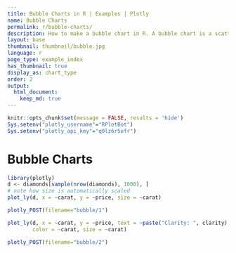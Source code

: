 ```yaml
---
title: Bubble Charts in R | Examples | Plotly
name: Bubble Charts
permalink: r/bubble-charts/
description: How to make a bubble chart in R. A bubble chart is a scatter plot whose markers have variable color and size.
layout: base
thumbnail: thumbnail/bubble.jpg
language: r
page_type: example_index
has_thumbnail: true
display_as: chart_type
order: 2
output: 
  html_document:
    keep_md: true
---
```


```r
knitr::opts_chunk$set(message = FALSE, results = 'hide')
Sys.setenv("plotly_username"="RPlotBot")
Sys.setenv("plotly_api_key"="q0lz6r5efr")
```

# Bubble Charts

```r
library(plotly)
d <- diamonds[sample(nrow(diamonds), 1000), ]
# note how size is automatically scaled
plot_ly(d, x = ~carat, y = ~price, size = ~carat)
```

```r
plotly_POST(filename="bubble/1")
```

```r
plot_ly(d, x = ~carat, y = ~price, text = ~paste("Clarity: ", clarity), 
        color = ~carat, size = ~carat)
```

```r
plotly_POST(filename="bubble/2")
```
